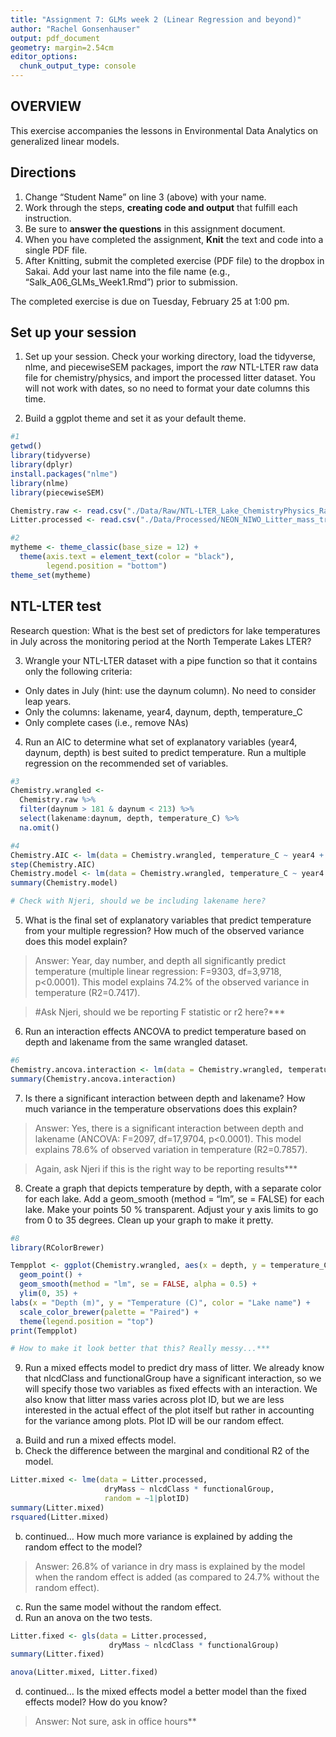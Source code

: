 ```yaml
---
title: "Assignment 7: GLMs week 2 (Linear Regression and beyond)"
author: "Rachel Gonsenhauser"
output: pdf_document
geometry: margin=2.54cm
editor_options: 
  chunk_output_type: console
---
```


## OVERVIEW

This exercise accompanies the lessons in Environmental Data Analytics on generalized linear models. 

## Directions
1. Change "Student Name" on line 3 (above) with your name.
3. Work through the steps, **creating code and output** that fulfill each instruction.
4. Be sure to **answer the questions** in this assignment document.
6. When you have completed the assignment, **Knit** the text and code into a single PDF file.
8. After Knitting, submit the completed exercise (PDF file) to the dropbox in Sakai. Add your last name into the file name (e.g., "Salk_A06_GLMs_Week1.Rmd") prior to submission.

The completed exercise is due on Tuesday, February 25 at 1:00 pm.

## Set up your session 
1. Set up your session. Check your working directory, load the tidyverse, nlme, and piecewiseSEM packages, import the *raw* NTL-LTER raw data file for chemistry/physics, and import the processed litter dataset. You will not work with dates, so no need to format your date columns this time.

2. Build a ggplot theme and set it as your default theme.

```r
#1
getwd()
library(tidyverse)
library(dplyr)
install.packages("nlme")
library(nlme)
library(piecewiseSEM)

Chemistry.raw <- read.csv("./Data/Raw/NTL-LTER_Lake_ChemistryPhysics_Raw.csv")
Litter.processed <- read.csv("./Data/Processed/NEON_NIWO_Litter_mass_trap_Processed.csv")

#2
mytheme <- theme_classic(base_size = 12) +
  theme(axis.text = element_text(color = "black"), 
        legend.position = "bottom")
theme_set(mytheme)
```


## NTL-LTER test
Research question: What is the best set of predictors for lake temperatures in July across the monitoring period at the North Temperate Lakes LTER? 

3. Wrangle your NTL-LTER dataset with a pipe function so that it contains only the following criteria: 

* Only dates in July (hint: use the daynum column). No need to consider leap years.
* Only the columns: lakename, year4, daynum, depth, temperature_C
* Only complete cases (i.e., remove NAs)

4. Run an AIC to determine what set of explanatory variables (year4, daynum, depth) is best suited to predict temperature. Run a multiple regression on the recommended set of variables. 

```r
#3
Chemistry.wrangled <- 
  Chemistry.raw %>%
  filter(daynum > 181 & daynum < 213) %>%
  select(lakename:daynum, depth, temperature_C) %>%
  na.omit()

#4
Chemistry.AIC <- lm(data = Chemistry.wrangled, temperature_C ~ year4 + daynum + depth)
step(Chemistry.AIC)
Chemistry.model <- lm(data = Chemistry.wrangled, temperature_C ~ year4 + daynum + depth)
summary(Chemistry.model)

# Check with Njeri, should we be including lakename here?
```

5. What is the final set of explanatory variables that predict temperature from your multiple regression? How much of the observed variance does this model explain?

> Answer: Year, day number, and depth all significantly predict temperature (multiple linear regression: F=9303, df=3,9718, p<0.0001). This model explains 74.2% of the observed variance in temperature (R2=0.7417).

>#Ask Njeri, should we be reporting F statistic or r2 here?***

6. Run an interaction effects ANCOVA to predict temperature based on depth and lakename from the same wrangled dataset.

```r
#6
Chemistry.ancova.interaction <- lm(data = Chemistry.wrangled, temperature_C ~ lakename * depth)
summary(Chemistry.ancova.interaction)
```

7. Is there a significant interaction between depth and lakename? How much variance in the temperature observations does this explain?

> Answer: Yes, there is a significant interaction between depth and lakename (ANCOVA: F=2097, df=17,9704, p<0.0001). This model explains 78.6% of observed variation in temperature (R2=0.7857).

>Again, ask Njeri if this is the right way to be reporting results***

8. Create a graph that depicts temperature by depth, with a separate color for each lake. Add a geom_smooth (method = "lm", se = FALSE) for each lake. Make your points 50 % transparent. Adjust your y axis limits to go from 0 to 35 degrees. Clean up your graph to make it pretty. 

```r
#8
library(RColorBrewer)

Tempplot <- ggplot(Chemistry.wrangled, aes(x = depth, y = temperature_C, color = lakename)) +
  geom_point() +
  geom_smooth(method = "lm", se = FALSE, alpha = 0.5) +
  ylim(0, 35) +
labs(x = "Depth (m)", y = "Temperature (C)", color = "Lake name") +
  scale_color_brewer(palette = "Paired") +
  theme(legend.position = "top")
print(Tempplot)

# How to make it look better that this? Really messy...***
```

9. Run a mixed effects model to predict dry mass of litter. We already know that nlcdClass and functionalGroup have a significant interaction, so we will specify those two variables as fixed effects with an interaction. We also know that litter mass varies across plot ID, but we are less interested in the actual effect of the plot itself but rather in accounting for the variance among plots. Plot ID will be our random effect.

a. Build and run a mixed effects model.
b. Check the difference between the marginal and conditional R2 of the model. 

```r
Litter.mixed <- lme(data = Litter.processed,
                     dryMass ~ nlcdClass * functionalGroup, 
                     random = ~1|plotID)
summary(Litter.mixed)
rsquared(Litter.mixed)
```

b. continued... How much more variance is explained by adding the random effect to the model? 

> Answer: 26.8% of variance in dry mass is explained by the model when the random effect is added (as compared to 24.7% without the random effect).

c. Run the same model without the random effect.
d. Run an anova on the two tests. 
```r
Litter.fixed <- gls(data = Litter.processed,
                      dryMass ~ nlcdClass * functionalGroup)
summary(Litter.fixed)

anova(Litter.mixed, Litter.fixed)
```

d. continued... Is the mixed effects model a better model than the fixed effects model? How do you know?

> Answer: Not sure, ask in office hours**